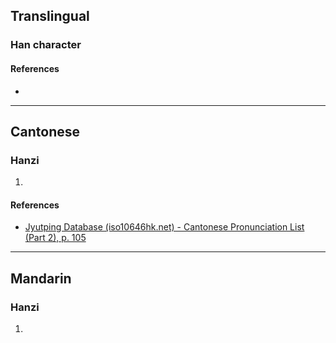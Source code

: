 {{character info}}
{{character info|0x2F89C}}
==Translingual==

===Han character===
{{Han char|rn=60|rad=彳|as=09|sn=12|four=|canj=HODWF|ids=⿰彳柬}}

====References====
* {{Han ref|kx=0370.051|dkj=10143|hdz=20832.031|uh=5F9A|ud=24474}}

----

==Cantonese==

===Hanzi===
{{yue-hanzi|jyut=[[gaan2]]|y=gaan2}}

# {{rfdef|yue|sort=彳09}}

====References====
* [http://www.iso10646hk.net/jp/document/download.jsp Jyutping Database (iso10646hk.net) - Cantonese Pronunciation List (Part 2), p. 105]

----

==Mandarin==

===Hanzi===
{{cmn-hanzi|pin=[[dōng]] ([[dong1]])|wg=tung<sup>1</sup>}}

# {{rfdef|cmn|sort=彳09}}